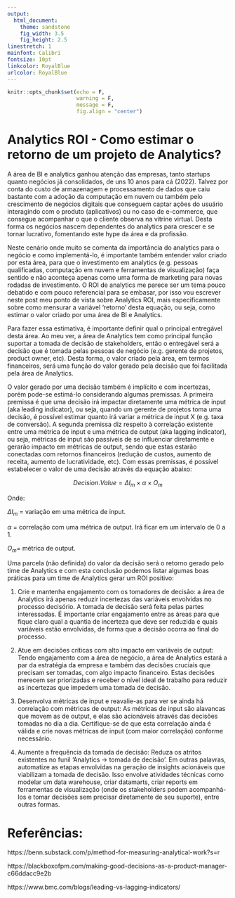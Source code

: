 ```yaml
---
output:
  html_document:
    theme: sandstone
    fig_width: 3.5
    fig_height: 2.5
linestretch: 1
mainfont: Calibri
fontsize: 10pt
linkcolor: RoyalBlue
urlcolor: RoyalBlue
---
```


```r
knitr::opts_chunk$set(echo = F,
                      warning = F,
                      message = F,
                      fig.align = "center")
```

# Analytics ROI - Como estimar o retorno de um projeto de Analytics?

A área de BI e analytics ganhou atenção das empresas, tanto startups quanto negócios já consolidados, de uns 10 anos para cá (2022). Talvez por conta do custo de armazenagem e processamento de dados que caiu bastante com a adoção da computação em nuvem ou também pelo crescimento de negócios digitais que conseguem captar ações do usuário interagindo com o produto (aplicativos) ou no caso de e-commerce, que consegue acompanhar o que o cliente observa na vitrine virtual. Desta forma os negócios nascem dependentes do analytics para crescer e se tornar lucrativo, fomentando este hype da área e da profissão.

Neste cenário onde muito se comenta da importância do analytics para o negócio e como implementá-lo, é importante também entender valor criado por esta área, para que o investimento em analytics (e.g. pessoas qualificadas, computação em nuvem e ferramentas de visualização) faça sentido e não aconteça apenas como uma forma de marketing para novas rodadas de investimento. O ROI de analytics me parece ser um tema pouco debatido e com pouco referencial para se embasar, por isso vou escrever neste post meu ponto de vista sobre Analytics ROI, mais especificamente sobre como mensurar a variável ‘retorno’ desta equação, ou seja, como estimar o valor criado por uma área de BI e Analytics.

Para fazer essa estimativa, é importante definir qual o principal entregável desta área. Ao meu ver, a área de Analytics tem como principal função suportar a tomada de decisão de stakeholders, então o entregável será a decisão que é tomada pelas pessoas de negócio (e.g. gerente de projetos, product owner, etc). Desta forma, o valor criado pela área, em termos financeiros, será uma função do valor gerado pela decisão que foi facilitada pela área de Analytics.

O valor gerado por uma decisão também é implícito e com incertezas, porém pode-se estimá-lo considerando algumas premissas. A primeira premissa é que uma decisão irá impactar diretamente uma métrica de input (aka leading indicator), ou seja, quando um gerente de projetos toma uma decisão, é possível estimar quanto irá variar a métrica de input X (e.g. taxa de conversão). A segunda premissa diz respeito à correlação existente entre uma métrica de input e uma métrica de output (aka lagging indicator), ou seja, métricas de input são passíveis de se influenciar diretamente e gerarão impacto em métricas de output, sendo que estas estarão conectadas com retornos financeiros (redução de custos, aumento de receita, aumento de lucratividade, etc). Com essas premissas, é possível estabelecer o valor de uma decisão através da equação abaixo:

$$Decision.Value = \Delta I_m \times \alpha \times O_m$$

Onde:

$\Delta I_m$ = variação em uma métrica de input.

$\alpha$ = correlação com uma métrica de output. Irá ficar em um intervalo de 0 a 1.

$O_m$= métrica de output.

Uma parcela (não definida) do valor da decisão será o retorno gerado pelo time de Analytics e com esta conclusão podemos listar algumas boas práticas para um time de Analytics gerar um ROI positivo:

1. Crie e mantenha engajamento com os tomadores de decisão: a área de Analytics irá apenas reduzir incertezas das variáveis envolvidas no processo decisório. A tomada de decisão será feita pelas partes interessadas. É importante criar engajamento entre as áreas para que fique claro qual a quantia de incerteza que deve ser reduzida e quais variáveis estão envolvidas, de forma que a decisão ocorra ao final do processo.

2. Atue em decisões críticas com alto impacto em variáveis de output: Tendo engajamento com a área de negócio, a área de Analytics estará a par da estratégia da empresa e também das decisões cruciais que precisam ser tomadas, com algo impacto financeiro. Estas decisões merecem ser priorizadas e receber o nível ideal de trabalho para reduzir as incertezas que impedem uma tomada de decisão.

3. Desenvolva métricas de input e reavalie-as para ver se ainda há correlação com métricas de output: As métricas de input são alavancas que movem as de output, e elas são acionáveis através das decisões tomadas no dia a dia. Certifique-se de que esta correlação ainda é válida e crie novas métricas de input (com maior correlação) conforme necessário.

4. Aumente a frequência da tomada de decisão: Reduza os atritos existentes no funil ‘Analytics → tomada de decisão’. Em outras palavras, automatize as etapas envolvidas na geração de insights acionáveis que viabilizam a tomada de decisão. Isso envolve atividades técnicas como modelar um data warehouse, criar datamarts, criar reports em ferramentas de visualização (onde os stakeholders podem acompanhá-los e tomar decisões sem precisar diretamente de seu suporte), entre outras formas.


# Referências:

https://benn.substack.com/p/method-for-measuring-analytical-work?s=r

https://blackboxofpm.com/making-good-decisions-as-a-product-manager-c66ddacc9e2b

https://www.bmc.com/blogs/leading-vs-lagging-indicators/
